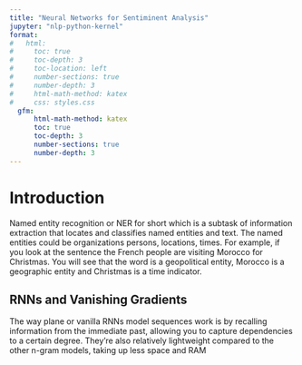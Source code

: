 ```yaml
---
title: "Neural Networks for Sentiminent Analysis"
jupyter: "nlp-python-kernel"
format:
#   html:
#     toc: true
#     toc-depth: 3
#     toc-location: left
#     number-sections: true
#     number-depth: 3
#     html-math-method: katex
#     css: styles.css
  gfm:
      html-math-method: katex
      toc: true
      toc-depth: 3
      number-sections: true
      number-depth: 3
---
```


\newpage

# Introduction

Named entity recognition or NER for short which is a subtask of information extraction that locates and classifies named entities and text. The named entities could be organizations persons, locations, times. For example, if you look at the sentence the French people are visiting Morocco for Christmas. You will see that the word is a geopolitical entity, Morocco is a geographic entity and Christmas is a time indicator.

## RNNs and Vanishing Gradients

 The way plane or vanilla RNNs model sequences work is by recalling information from the immediate past, allowing you to capture dependencies to a certain degree. They're also relatively lightweight compared to the other n-gram models, taking up less space and RAM
